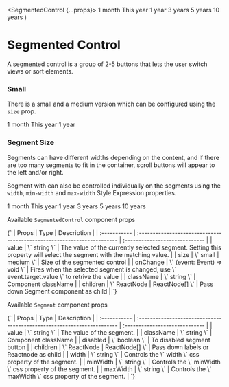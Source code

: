 
  <SegmentedControl {...props}>
    <Segment value="1">1 month</Segment>
    <Segment value="2">This year</Segment>
    <Segment value="3">1 year</Segment>
    <Segment value="4">3 years</Segment>
    <Segment value="5" disabled>
      5 years
    </Segment>
    <Segment value="6">10 years</Segment>
  </SegmentedControl>
)

# Segmented Control

A segmented control is a group of 2-5 buttons that lets the user switch views or sort elements.

<Meta of={SegmentedControlStories} />

<Canvas of={SegmentedControlStories.Default} />

### Small

There is a small and a medium version which can be configured using the `size` prop.

<SegmentedControl size="small">
  <Segment value="1">1 month</Segment>
  <Segment value="2">This year</Segment>
  <Segment value="3">1 year</Segment>
</SegmentedControl>


### Segment Size

Segments can have different widths depending on the content, and if there are too many segments to fit in the container, scroll buttons will appear to the left and/or right.

Segment with can also be controlled individually on the segments using the `width`, `min-width` and `max-width` Style Expression properties.

<SegmentedControl>
  <Segment value="1">1 month</Segment>
  <Segment value="2">This year</Segment>
  <Segment value="3" minWidth='350px' >1 year</Segment>
  <Segment value="4">3 years</Segment>
  <Segment value="5">5 years</Segment>
  <Segment value="6">10 years</Segment>
</SegmentedControl>

Available `SegmentedControl` component props

<Markdown>
  {`
  | Props        | Type                                                                    | Description                    |
  | :----------- | :---------------------------------------------------------------------- | :----------------------------- |
  |  value       | \` string \`                                                            | The value of the currently selected segment. Setting this property will select the segment with the matching value.  |
  |  size        | \` small | medium \`                                                    | Size of the segmented control |
  |  onChange    | \` (event: Event) => void \`                                            | Fires when the selected segment is changed, use \` event.target.value \` to retrive the value         |
  |  className   | \` string \`                                                            | Component className         |
  |  children    | \` ReactNode | ReactNode[] \`                                           | Pass down Segment component as child |
  `}
</Markdown>

<br />

Available `Segment` component props

<Markdown>
  {`
  | Props        | Type                                                                    | Description                    |
  | :----------- | :---------------------------------------------------------------------- | :----------------------------- |
  |  value       | \` string \`                                                            | The value of the segment. |
  |  className   | \` string \`                                                            | Component className         |
  |  disabled    | \` boolean \`                                                           | To disabled segment button |
  |  children    | \` ReactNode | ReactNode[] \`                                           | Pass down labels or Reactnode as child |
  |  width       | \` string \`                                                            | Controls the \` width \` css property of the segment. |
  |  minWidth   | \` string \`                                                             | Controls the \` minWidth \` css property of the segment. |
  |  maxWidth   | \` string \`                                                             | Controls the \` maxWidth \` css property of the segment. |
  `}
</Markdown>
